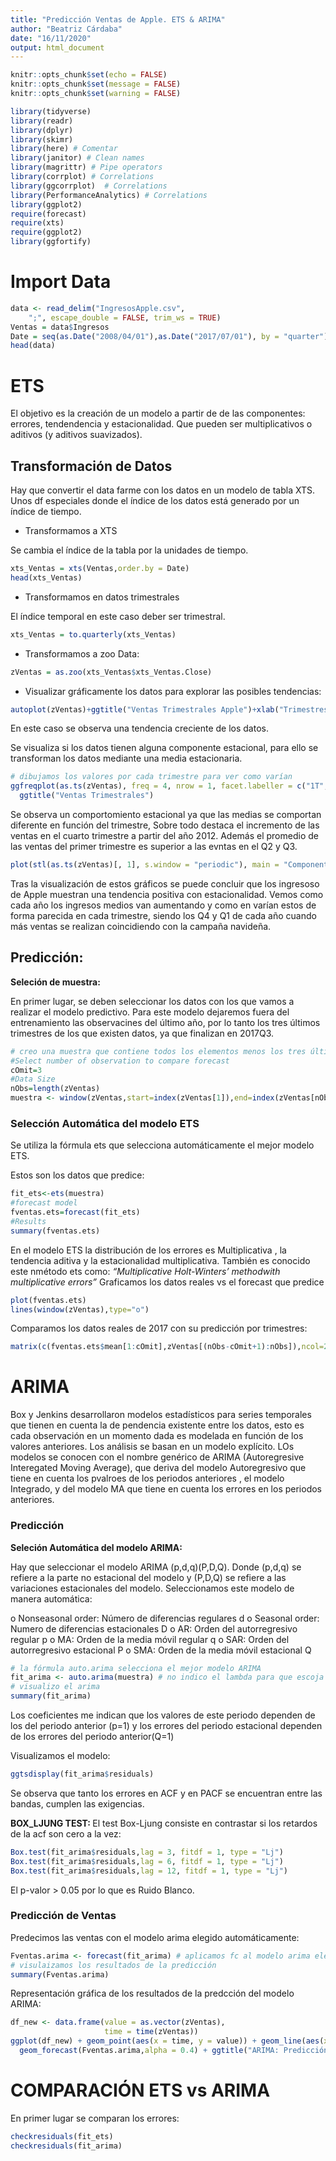 ```yaml
---
title: "Predicción Ventas de Apple. ETS & ARIMA"
author: "Beatriz Cárdaba"
date: "16/11/2020"
output: html_document
---
```


```r
knitr::opts_chunk$set(echo = FALSE)
knitr::opts_chunk$set(message = FALSE)
knitr::opts_chunk$set(warning = FALSE)
```




```r
library(tidyverse)
library(readr)
library(dplyr)
library(skimr)
library(here) # Comentar
library(janitor) # Clean names
library(magrittr) # Pipe operators
library(corrplot) # Correlations
library(ggcorrplot)  # Correlations
library(PerformanceAnalytics) # Correlations
library(ggplot2)
require(forecast)
require(xts)
require(ggplot2)
library(ggfortify)
```

# Import Data

```r
data <- read_delim("IngresosApple.csv", 
    ";", escape_double = FALSE, trim_ws = TRUE)
Ventas = data$Ingresos
Date = seq(as.Date("2008/04/01"),as.Date("2017/07/01"), by = "quarter")
head(data)
```



# ETS
El objetivo es la creación de un modelo a partir de de las componentes:  errores, tendendencia y estacionalidad. Que pueden ser multiplicativos o aditivos (y aditivos suavizados).


## Transformación de Datos

Hay que convertir el data farme con los datos en un modelo de tabla XTS. Unos df especiales donde el índice de los datos está generado por un índice de tiempo.

 - Transformamos a XTS

Se cambia el índice de la tabla por la unidades de tiempo.

```r
xts_Ventas = xts(Ventas,order.by = Date)
head(xts_Ventas)
```


 - Transformamos en datos trimestrales

El índice temporal en este caso deber ser trimestral.

```r
xts_Ventas = to.quarterly(xts_Ventas)
```

 - Transformamos a zoo Data:

```r
zVentas = as.zoo(xts_Ventas$xts_Ventas.Close)
```


 - Visualizar gráficamente los datos para explorar las posibles tendencias:
 
```r
autoplot(zVentas)+ggtitle("Ventas Trimestrales Apple")+xlab("Trimestres")+ylab("Ingresos")
```

En este caso se observa una tendencia creciente de los datos.

Se visualiza si los datos tienen alguna componente estacional, para ello se transforman los datos mediante una media estacionaria.

```r
# dibujamos los valores por cada trimestre para ver como varían
ggfreqplot(as.ts(zVentas), freq = 4, nrow = 1, facet.labeller = c("1T","2T","3T","4T")) + 
  ggtitle("Ventas Trimestrales")
```

Se observa un comportomiento estacional ya que las medias se comportan diferente en función del trimestre, Sobre todo destaca el incremento de las ventas en el cuarto trimestre a partir del año 2012. Además el promedio de las ventas del primer trimestre es superior a las evntas en el Q2 y Q3.

```r
plot(stl(as.ts(zVentas)[, 1], s.window = "periodic"), main = "Componentes")
```


Tras la visualización de estos gráficos se puede concluir que los ingresoso de Apple muestran una tendencia positiva con estacionalidad. Vemos como cada año los ingresos medios van aumentando y como en varían estos de forma parecida en cada trimestre, siendo los Q4 y Q1 de cada año cuando más ventas se realizan coincidiendo con la campaña navideña.



## Predicción:


__Seleción de muestra: __

En primer lugar, se deben seleccionar los datos con los que vamos a realizar el modelo predictivo. Para este modelo dejaremos fuera del entrenamiento las observacines del último año, por lo tanto los tres últimos trimestres de los que existen datos, ya que finalizan en 2017Q3.

```r
# creo una muestra que contiene todos los elementos menos los tres últimos
#Select number of observation to compare forecast
cOmit=3
#Data Size
nObs=length(zVentas)
muestra <- window(zVentas,start=index(zVentas[1]),end=index(zVentas[nObs-cOmit]))
```

### Selección Automática del modelo ETS

Se utiliza la fórmula ets que selecciona automáticamente el mejor modelo ETS.

Estos son los datos que predice:

```r
fit_ets<-ets(muestra)
#forecast model
fventas.ets=forecast(fit_ets)
#Results
summary(fventas.ets)
```
En el modelo ETS la distribución de los errores es  Multiplicativa , la tendencia aditiva y la estacionalidad multiplicativa. También es conocido este nmétodo ets como: *"Multiplicative Holt-Winters’ methodwith multiplicative errors"*
Graficamos los datos reales vs el forecast que predice

```r
plot(fventas.ets)
lines(window(zVentas),type="o")
```


Comparamos los datos reales de 2017 con su predicción por trimestres:

```r
matrix(c(fventas.ets$mean[1:cOmit],zVentas[(nObs-cOmit+1):nObs]),ncol=2) 
```

# ARIMA

Box y Jenkins desarrollaron modelos estadísticos para series temporales que tienen en cuenta la de pendencia existente entre los datos, esto es cada observación en un momento dada es modelada en función de los valores anteriores. Los análisis se basan en un modelo explícito. LOs modelos se conocen con el nombre genérico de ARIMA (Autoregresive Interegated Moving Average), que deriva del modelo Autoregresivo que tiene en cuenta los pvalroes de los periodos anteriores , el modelo Integrado, y del modelo MA que tiene en cuenta los errores en los periodos anteriores.


### Predicción

__Seleción Automática del modelo ARIMA: __ 

Hay que seleccionar el modelo ARIMA (p,d,q)(P,D,Q). Donde (p,d,q) se refiere a la parte no estacional del modelo y (P,D,Q) se refiere a las variaciones estacionales del modelo. Seleccionamos este modelo de manera automática:

o Nonseasonal order: Número de diferencias regulares d
o Seasonal order: Numero de diferencias estacionales D
o AR: Orden del autorregresivo regular p
o MA: Orden de la media móvil regular q
o SAR: Orden del autorregresivo estacional P
o SMA: Orden de la media móvil estacional Q

```r
# la fórmula auto.arima selecciona el mejor modelo ARIMA
fit_arima <- auto.arima(muestra) # no indico el lambda para que escoja el más adecuado, utilizo la muestra que deja fuera a los valores de 2017
# visualizo el arima
summary(fit_arima)
```
Los coeficientes me indican que los valores de este periodo dependen de los del periodo anterior (p=1) y los errores del periodo estacional dependen de los errores del periodo anterior(Q=1)


Visualizamos el modelo:

```r
ggtsdisplay(fit_arima$residuals)
```

Se observa que tanto los errores en ACF y en PACF se encuentran entre las bandas, cumplen las exigencias.

__BOX_LJUNG TEST: __
El test Box-Ljung consiste en contrastar si los retardos de la acf son cero a la vez:

```r
Box.test(fit_arima$residuals,lag = 3, fitdf = 1, type = "Lj")
Box.test(fit_arima$residuals,lag = 6, fitdf = 1, type = "Lj")
Box.test(fit_arima$residuals,lag = 12, fitdf = 1, type = "Lj")
```

El p-valor > 0.05 por lo que es Ruido Blanco.


###  Predicción de Ventas

Predecimos las ventas con el modelo arima elegido automáticamente:



```r
Fventas.arima <- forecast(fit_arima) # aplicamos fc al modelo arima elegido
# visulaizamos los resultados de la predicción
summary(Fventas.arima)
```

Representación gráfica de los resultados de la predcción del modelo ARIMA:

```r
df_new <- data.frame(value = as.vector(zVentas),
                     time = time(zVentas))
ggplot(df_new) + geom_point(aes(x = time, y = value)) + geom_line(aes(x = time,y = value)) +
  geom_forecast(Fventas.arima,alpha = 0.4) + ggtitle("ARIMA: Predicción Ventas de Apple")
```



# COMPARACIÓN ETS vs ARIMA

En primer lugar se comparan los errores:

```r
checkresiduals(fit_ets)
checkresiduals(fit_arima)
```


